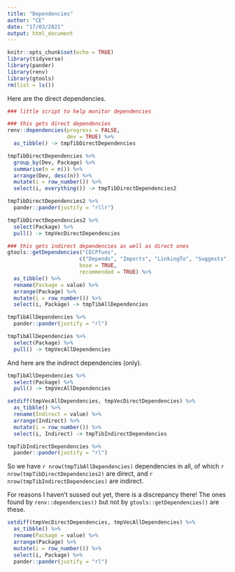 ```yaml
---
title: "Dependencies"
author: "CE"
date: "17/03/2021"
output: html_document
---
```


```r
knitr::opts_chunk$set(echo = TRUE)
library(tidyverse)
library(pander)
library(renv)
library(gtools)
rm(list = ls())
```

Here are the direct dependencies.

```r
### little script to help monitor dependencies

### this gets direct dependencies
renv::dependencies(progress = FALSE,
                   dev = TRUE) %>% 
  as_tibble() -> tmpTibDirectDependencies

tmpTibDirectDependencies %>% 
  group_by(Dev, Package) %>% 
  summarise(n = n()) %>% 
  arrange(Dev, desc(n)) %>%
  mutate(i = row_number()) %>%
  select(i, everything()) -> tmpTibDirectDependencies2

tmpTibDirectDependencies2 %>%
  pander::pander(justify = "rllr")

tmpTibDirectDependencies2 %>%
  select(Package) %>%
  pull() -> tmpVecDirectDependencies
```

```r
### this gets indirect dependencies as well as direct ones
gtools::getDependencies("CECPfuns",
                       c("Depends", "Imports", "LinkingTo", "Suggests"),
                       base = TRUE,
                       recommended = TRUE) %>%
  as_tibble() %>%
  rename(Package = value) %>%
  arrange(Package) %>%
  mutate(i = row_number()) %>%
  select(i, Package) -> tmpTibAllDependencies

tmpTibAllDependencies %>% 
  pander::pander(justify = "rl")

tmpTibAllDependencies %>% 
  select(Package) %>%
  pull() -> tmpVecAllDependencies
```

And here are the indirect dependencies (only).

```r
tmpTibAllDependencies %>% 
  select(Package) %>%
  pull() -> tmpVecAllDependencies

setdiff(tmpVecAllDependencies, tmpVecDirectDependencies) %>%
  as_tibble() %>%
  rename(Indirect = value) %>%
  arrange(Indirect) %>%
  mutate(i = row_number()) %>%
  select(i, Indirect) -> tmpTibIndirectDependencies

tmpTibIndirectDependencies %>%
  pander::pander(justify = "rl")
```

So we have `r nrow(tmpTibAllDependencies)` dependencies in all, of which
`r nrow(tmpTibDirectDependencies2)` are direct, and 
`r nrow(tmpTibIndirectDependencies)` are indirect.

For reasons I haven't sussed out yet, there is a discrepancy there!  The ones found by `renv::dependencies()` but not by
`gtools::getDependencies()` are these.

```r
setdiff(tmpVecDirectDependencies, tmpVecAllDependencies) %>%
  as_tibble() %>%
  rename(Package = value) %>%
  arrange(Package) %>%
  mutate(i = row_number()) %>%
  select(i, Package) %>%
  pander::pander(justify = "rl")
```
